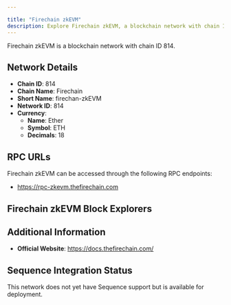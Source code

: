 ```yaml
---

title: "Firechain zkEVM"
description: Explore Firechain zkEVM, a blockchain network with chain ID 814. Learn about its native currency, Ether, and how to interact with the network.
---
```




Firechain zkEVM is a blockchain network with chain ID 814.

## Network Details

- **Chain ID**: 814
- **Chain Name**: Firechain
- **Short Name**: firechan-zkEVM
- **Network ID**: 814
- **Currency**: 
  - **Name**: Ether
  - **Symbol**: ETH
  - **Decimals**: 18

## RPC URLs

Firechain zkEVM can be accessed through the following RPC endpoints:

- https://rpc-zkevm.thefirechain.com

## Firechain zkEVM Block Explorers



## Additional Information

- **Official Website**: https://docs.thefirechain.com/

## Sequence Integration Status

This network does not yet have Sequence support but is available for deployment.
